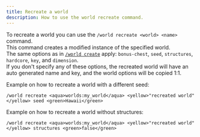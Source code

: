 ```yaml
---
title: Recreate a world
description: How to use the world recreate command.
---
```


To recreate a world you can use the `/world recreate <world> <name>` command.  
This command creates a modified instance of the specified world.  
The same options as in [`/world create`](create#additional-options) apply: `bonus-chest`, `seed`, `structures`, `hardcore`, `key`, and `dimension`.  
If you don't specify any of these options, the recreated world will have an auto generated name and key, and the world options will be copied 1:1.

Example on how to recreate a world with a different seed:

```
/world recreate <aqua>worlds:my_world</aqua> <yellow>"recreated world"</yellow> seed <green>Hawaii</green>
```

Example on how to recreate a world without structures:

```
/world recreate <aqua>worlds:my_world</aqua> <yellow>"recreated world"</yellow> structures <green>false</green>
```
